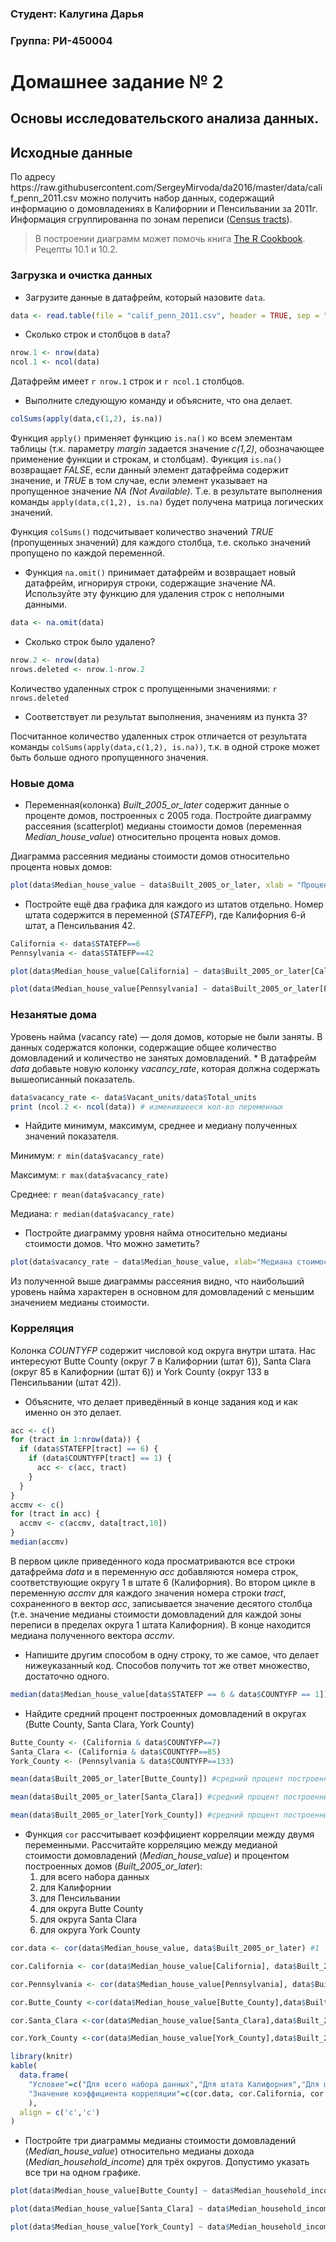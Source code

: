 ### Студент: Калугина Дарья
### Группа: РИ-450004

# Домашнее задание № 2
## Основы исследовательского анализа данных.

## Исходные данные

По адресу https://raw.githubusercontent.com/SergeyMirvoda/da2016/master/data/calif_penn_2011.csv можно получить набор данных, 
содержащий информацию о домовладениях в Калифорнии и Пенсильвании за 2011г. Информация сгруппированна по зонам переписи ([Census tracts](https://en.wikipedia.org/wiki/Census_tract)).

>В построении диаграмм может помочь книга [The R Cookbook](http://shop.oreilly.com/product/9780596809164.do). Рецепты 10.1 и 10.2.

### Загрузка и очистка данных
- Загрузите данные в датафрейм, который назовите ``data``.
```{r}
data <- read.table(file = "calif_penn_2011.csv", header = TRUE, sep = ",")
```
- Сколько строк и столбцов в ``data``?
```{r}
nrow.1 <- nrow(data) 
ncol.1 <- ncol(data) 
```

Датафрейм имеет `r nrow.1` строк и `r ncol.1` столбцов.

- Выполните следующую команду и объясните, что она делает.
```{r}
colSums(apply(data,c(1,2), is.na))
```

Функция ``apply()`` применяет функцию ``is.na()`` ко всем элементам таблицы (т.к. параметру _margin_ задается значение _c(1,2)_, обозначающее применение функции и строкам, и столбцам). Функция ``is.na()`` возвращает _FALSE_, если данный элемент датафрейма содержит значение, и _TRUE_ в том случае, если элемент указывает на пропущенное значение _NA (Not Available)_. Т.е. в результате выполнения команды ``apply(data,c(1,2), is.na)`` будет получена матрица логических значений. 

Функция ``colSums()`` подсчитывает количество значений _TRUE_ (пропущенных значений) для каждого столбца, т.е. сколько значений пропущено по каждой переменной.

- Функция ``na.omit()`` принимает датафрейм и возвращает новый датафрейм, игнорируя строки, содержащие
значение _NA_. Используйте эту функцию для удаления строк с неполными данными.

```{r}
data <- na.omit(data)
```

- Сколько строк было удалено?

```{r}
nrow.2 <- nrow(data)
nrows.deleted <- nrow.1-nrow.2 
```

Количество удаленных строк с пропущенными значениями: `r nrows.deleted`

- Соответствует ли результат выполнения, значениям из пункта 3? 

Посчитанное количество удаленных строк отличается от результата команды ``colSums(apply(data,c(1,2), is.na))``, т.к. в одной строке может быть больше одного пропущенного значения.

### Новые дома
* Переменная(колонка) _Built_2005_or_later_ содержит данные о проценте домов, построенных с 2005 года. Постройте диаграмму рассеяния (scatterplot) медианы стоимости домов (переменная _Median_house_value_) относительно процента новых домов.

Диаграмма рассеяния медианы стоимости домов относительно процента новых домов:
```{r}
plot(data$Median_house_value ~ data$Built_2005_or_later, xlab = "Процент новых домов", ylab = "Медиана стоимости домов")
```

* Постройте ещё два графика для каждого из штатов отдельно. Номер штата содержится в переменной (_STATEFP_), где Калифорния 6-й штат, а Пенсильвания 42.

```{r}
California <- data$STATEFP==6
Pennsylvania <- data$STATEFP==42

plot(data$Median_house_value[California] ~ data$Built_2005_or_later[California], xlab = "Процент новых домов", ylab = "Медиана стоимости домов", main = "Штат Калифорния")

plot(data$Median_house_value[Pennsylvania] ~ data$Built_2005_or_later[Pennsylvania], xlab = "Процент новых домов", ylab = "Медиана стоимости домов", main = "Штат Пенсильвания")
```

### Незанятые дома
Уровень найма (vacancy rate) — доля домов, которые не были заняты. В данных содержатся колонки,
содержащие общее количество домовладений и количество не занятых домовладений. 
* В датафрейм _data_ добавьте новую колонку _vacancy_rate_, которая должна содержать вышеописанный показатель.

```{r}
data$vacancy_rate <- data$Vacant_units/data$Total_units
print (ncol.2 <- ncol(data)) # изменившееся кол-во переменных
```

* Найдите минимум, максимум, среднее и медиану полученных значений показателя. 

Минимум: `r min(data$vacancy_rate)`

Максимум: `r max(data$vacancy_rate)`

Среднее: `r mean(data$vacancy_rate)`

Медиана: `r median(data$vacancy_rate)`

* Постройте диаграмму уровня найма относительно медианы стоимости домов. Что можно заметить?
```{r}
plot(data$vacancy_rate ~ data$Median_house_value, xlab="Медиана стоимости домов", ylab="Уровень найма")
```

Из полученной выше диаграммы рассеяния видно, что наибольший уровень найма характерен в основном для домовладений с меньшим значением медианы стоимости. 

### Корреляция
Колонка _COUNTYFP_ содержит числовой код округа внутри штата. Нас интересуют Butte County (округ 7 в Калифорнии (штат 6)), Santa Clara (округ 85 в Калифорнии (штат 6)) и York County (округ 133 в Пенсильвании (штат 42)).

* Объясните, что делает приведённый в конце задания код и как именно он это делает.

```{r}
acc <- c()
for (tract in 1:nrow(data)) {
  if (data$STATEFP[tract] == 6) {
    if (data$COUNTYFP[tract] == 1) {
      acc <- c(acc, tract)
    }
  }
}
accmv <- c()
for (tract in acc) {
  accmv <- c(accmv, data[tract,10])
}
median(accmv)
```

В первом цикле приведенного кода просматриваются все строки датафрейма _data_ и в переменную _acc_ добавляются номера строк, соответствующие округу 1 в штате 6 (Калифорния). Во втором цикле в переменную _accmv_ для каждого значения номера строки _tract_, сохраненного в вектор _acc_, записывается значение десятого столбца (т.е. значение медианы стоимости домовладений для каждой зоны переписи в пределах округа 1 штата Калифорния). В конце находится медиана полученного вектора _accmv_.

* Напишите другим способом в одну строку, то же самое, что делает нижеуказанный код. Способов получить тот же ответ множество, достаточно одного.

```{r}
median(data$Median_house_value[data$STATEFP == 6 & data$COUNTYFP == 1])
```

* Найдите средний процент построенных домовладений в округах (Butte County, Santa Clara, York County)
```{r}
Butte_County <- (California & data$COUNTYFP==7)
Santa_Clara <- (California & data$COUNTYFP==85)
York_County <- (Pennsylvania & data$COUNTYFP==133)

mean(data$Built_2005_or_later[Butte_County]) #средний процент построенных домовладений с 2005 г. в округе Butte County(7) штата Калифорния (6)

mean(data$Built_2005_or_later[Santa_Clara]) #средний процент построенных домовладений с 2005 г. в округе Santa Clara(85) штата Калифорния (6)

mean(data$Built_2005_or_later[York_County]) #средний процент построенных домовладений с 2005 г. в округе York County(133) штата Пенсильвания (42)
```

* Функция ``cor`` рассчитывает коэффициент корреляции между двумя переменными. Рассчитайте корреляцию между медианой стоимости домовладений (_Median_house_value_) и процентом построенных домов (_Built_2005_or_later_):
  1. для всего набора данных
  2. для Калифорнии
  3. для Пенсильвании
  4. для округа Butte County
  5. для округа Santa Clara
  6. для округа York County

```{r}
cor.data <- cor(data$Median_house_value, data$Built_2005_or_later) #1

cor.California <- cor(data$Median_house_value[California], data$Built_2005_or_later[California]) #2

cor.Pennsylvania <- cor(data$Median_house_value[Pennsylvania], data$Built_2005_or_later[Pennsylvania]) #3

cor.Butte_County <-cor(data$Median_house_value[Butte_County],data$Built_2005_or_later[Butte_County]) #4

cor.Santa_Clara <-cor(data$Median_house_value[Santa_Clara],data$Built_2005_or_later[Santa_Clara]) #5

cor.York_County <-cor(data$Median_house_value[York_County],data$Built_2005_or_later[York_County]) #6

```

```{r, echo=FALSE, results='asis'}
library(knitr)
kable(
  data.frame(
    "Условие"=c("Для всего набора данных","Для штата Калифорния","Для штата Пенсильвания","Для округа Butte County","Для округа Santa Clara","Для округа York County"),
    "Значение коэффициента корреляции"=c(cor.data, cor.California, cor.Pennsylvania, cor.Butte_County, cor.Santa_Clara, cor.York_County)
    ),
  align = c('c','c')
)
```

* Постройте три диаграммы медианы стоимости домовладений (_Median_house_value_) относительно медианы дохода (_Median_household_income_) 
для трёх округов. Допустимо указать все три на одном графике.

```{r}

plot(data$Median_house_value[Butte_County] ~ data$Median_household_income[Butte_County], xlab = "Медиана дохода", ylab = "Медиана стоимости домовладений", main="Округ Butte County")

plot(data$Median_house_value[Santa_Clara] ~ data$Median_household_income[Santa_Clara], xlab = "Медиана дохода", ylab = "Медиана стоимости домовладений", main="Округ Santa Clara")

plot(data$Median_house_value[York_County] ~ data$Median_household_income[York_County], xlab = "Медиана дохода", ylab = "Медиана стоимости домовладений", main="Округ York County")
```